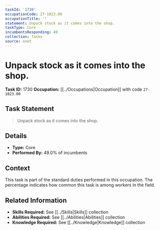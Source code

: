 ```yaml
---
taskId: '1730'
occupationCode: 27-1023.00
occupationTitle: ''
statement: Unpack stock as it comes into the shop.
taskType: Core
incumbentsResponding: 49
collection: Tasks
source: onet
---
```

# Unpack stock as it comes into the shop.

**Task ID:** 1730
**Occupation:** [[../Occupations|Occupation]] with code `27-1023.00`

## Task Statement

> Unpack stock as it comes into the shop.

## Details

- **Type:** Core
- **Performed By:** 49.0% of incumbents

## Context

This task is part of the standard duties performed in this occupation. The percentage indicates how common this task is among workers in the field.

## Related Information

- **Skills Required:** See [[../Skills|Skills]] collection
- **Abilities Required:** See [[../Abilities|Abilities]] collection
- **Knowledge Required:** See [[../Knowledge|Knowledge]] collection

